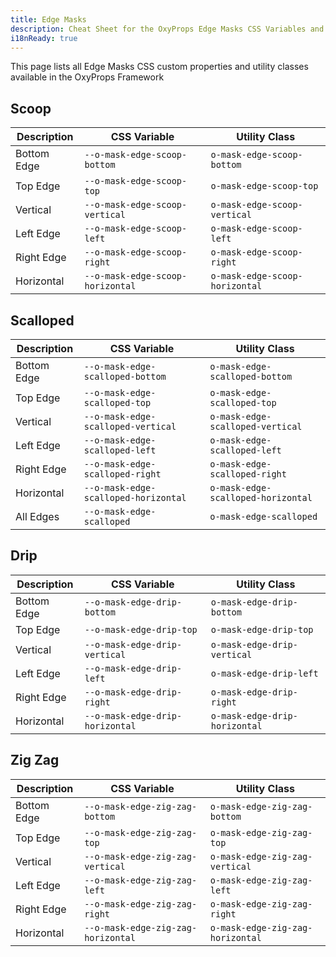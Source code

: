 ```yaml
---
title: Edge Masks
description: Cheat Sheet for the OxyProps Edge Masks CSS Variables and Utility Classes.
i18nReady: true
---
```



This page lists all Edge Masks CSS custom properties and utility classes available in the OxyProps Framework

## Scoop

| Description | CSS Variable                                                                                                | Utility Class                                                                                      |
| ----------- | ----------------------------------------------------------------------------------------------------------- | -------------------------------------------------------------------------------------------------- |
| Bottom Edge | <ClipboardCopy value="var(--o-mask-edge-scoop-bottom)">`--o-mask-edge-scoop-bottom`</ClipboardCopy>         | <ClipboardCopy value="o-mask-edge-scoop-bottom">`o-mask-edge-scoop-bottom`</ClipboardCopy>         |
| Top Edge    | <ClipboardCopy value="var(--o-mask-edge-scoop-top)">`--o-mask-edge-scoop-top`</ClipboardCopy>               | <ClipboardCopy value="o-mask-edge-scoop-top">`o-mask-edge-scoop-top`</ClipboardCopy>               |
| Vertical    | <ClipboardCopy value="var(--o-mask-edge-scoop-vertical)">`--o-mask-edge-scoop-vertical`</ClipboardCopy>     | <ClipboardCopy value="o-mask-edge-scoop-vertical">`o-mask-edge-scoop-vertical`</ClipboardCopy>     |
| Left Edge   | <ClipboardCopy value="var(--o-mask-edge-scoop-left)">`--o-mask-edge-scoop-left`</ClipboardCopy>             | <ClipboardCopy value="o-mask-edge-scoop-left">`o-mask-edge-scoop-left`</ClipboardCopy>             |
| Right Edge  | <ClipboardCopy value="var(--o-mask-edge-scoop-right)">`--o-mask-edge-scoop-right`</ClipboardCopy>           | <ClipboardCopy value="o-mask-edge-scoop-right">`o-mask-edge-scoop-right`</ClipboardCopy>           |
| Horizontal  | <ClipboardCopy value="var(--o-mask-edge-scoop-horizontal)">`--o-mask-edge-scoop-horizontal`</ClipboardCopy> | <ClipboardCopy value="o-mask-edge-scoop-horizontal">`o-mask-edge-scoop-horizontal`</ClipboardCopy> |

## Scalloped

| Description | CSS Variable                                                                                                      | Utility Class                                                                                            |
| ----------- | ----------------------------------------------------------------------------------------------------------------- | -------------------------------------------------------------------------------------------------------- |
| Bottom Edge | <ClipboardCopy value="var(--o-mask-edge-scalloped-bottom)">`--o-mask-edge-scalloped-bottom`</ClipboardCopy>         | <ClipboardCopy value="o-mask-edge-scalloped-bottom">`o-mask-edge-scalloped-bottom`</ClipboardCopy>         |
| Top Edge    | <ClipboardCopy value="var(--o-mask-edge-scalloped-top)">`--o-mask-edge-scalloped-top`</ClipboardCopy>               | <ClipboardCopy value="o-mask-edge-scalloped-top">`o-mask-edge-scalloped-top`</ClipboardCopy>               |
| Vertical    | <ClipboardCopy value="var(--o-mask-edge-scalloped-vertical)">`--o-mask-edge-scalloped-vertical`</ClipboardCopy>     | <ClipboardCopy value="o-mask-edge-scalloped-vertical">`o-mask-edge-scalloped-vertical`</ClipboardCopy>     |
| Left Edge   | <ClipboardCopy value="var(--o-mask-edge-scalloped-left)">`--o-mask-edge-scalloped-left`</ClipboardCopy>             | <ClipboardCopy value="o-mask-edge-scalloped-left">`o-mask-edge-scalloped-left`</ClipboardCopy>             |
| Right Edge  | <ClipboardCopy value="var(--o-mask-edge-scalloped-right)">`--o-mask-edge-scalloped-right`</ClipboardCopy>           | <ClipboardCopy value="o-mask-edge-scalloped-right">`o-mask-edge-scalloped-right`</ClipboardCopy>           |
| Horizontal  | <ClipboardCopy value="var(--o-mask-edge-scalloped-horizontal)">`--o-mask-edge-scalloped-horizontal`</ClipboardCopy> | <ClipboardCopy value="o-mask-edge-scalloped-horizontal">`o-mask-edge-scalloped-horizontal`</ClipboardCopy> |
| All Edges   | <ClipboardCopy value="var(--o-mask-edge-scalloped)">`--o-mask-edge-scalloped`</ClipboardCopy>                       | <ClipboardCopy value="o-mask-edge-scalloped">`o-mask-edge-scalloped`</ClipboardCopy>                       |

## Drip

| Description | CSS Variable                                                                                              | Utility Class                                                                                    |
| ----------- | --------------------------------------------------------------------------------------------------------- | ------------------------------------------------------------------------------------------------ |
| Bottom Edge | <ClipboardCopy value="var(--o-mask-edge-drip-bottom)">`--o-mask-edge-drip-bottom`</ClipboardCopy>         | <ClipboardCopy value="o-mask-edge-drip-bottom">`o-mask-edge-drip-bottom`</ClipboardCopy>         |
| Top Edge    | <ClipboardCopy value="var(--o-mask-edge-drip-top)">`--o-mask-edge-drip-top`</ClipboardCopy>               | <ClipboardCopy value="o-mask-edge-drip-top">`o-mask-edge-drip-top`</ClipboardCopy>               |
| Vertical    | <ClipboardCopy value="var(--o-mask-edge-drip-vertical)">`--o-mask-edge-drip-vertical`</ClipboardCopy>     | <ClipboardCopy value="o-mask-edge-drip-vertical">`o-mask-edge-drip-vertical`</ClipboardCopy>     |
| Left Edge   | <ClipboardCopy value="var(--o-mask-edge-drip-left)">`--o-mask-edge-drip-left`</ClipboardCopy>             | <ClipboardCopy value="o-mask-edge-drip-left">`o-mask-edge-drip-left`</ClipboardCopy>             |
| Right Edge  | <ClipboardCopy value="var(--o-mask-edge-drip-right)">`--o-mask-edge-drip-right`</ClipboardCopy>           | <ClipboardCopy value="o-mask-edge-drip-right">`o-mask-edge-drip-right`</ClipboardCopy>           |
| Horizontal  | <ClipboardCopy value="var(--o-mask-edge-drip-horizontal)">`--o-mask-edge-drip-horizontal`</ClipboardCopy> | <ClipboardCopy value="o-mask-edge-drip-horizontal">`o-mask-edge-drip-horizontal`</ClipboardCopy> |


## Zig Zag

| Description | CSS Variable                                                                                                      | Utility Class                                                                                            |
| ----------- | ----------------------------------------------------------------------------------------------------------------- | -------------------------------------------------------------------------------------------------------- |
| Bottom Edge | <ClipboardCopy value="var(--o-mask-edge-zig-zag-bottom)">`--o-mask-edge-zig-zag-bottom`</ClipboardCopy>         | <ClipboardCopy value="o-mask-edge-zig-zag-bottom">`o-mask-edge-zig-zag-bottom`</ClipboardCopy>         |
| Top Edge    | <ClipboardCopy value="var(--o-mask-edge-zig-zag-top)">`--o-mask-edge-zig-zag-top`</ClipboardCopy>               | <ClipboardCopy value="o-mask-edge-zig-zag-top">`o-mask-edge-zig-zag-top`</ClipboardCopy>               |
| Vertical    | <ClipboardCopy value="var(--o-mask-edge-zig-zag-vertical)">`--o-mask-edge-zig-zag-vertical`</ClipboardCopy>     | <ClipboardCopy value="o-mask-edge-zig-zag-vertical">`o-mask-edge-zig-zag-vertical`</ClipboardCopy>     |
| Left Edge   | <ClipboardCopy value="var(--o-mask-edge-zig-zag-left)">`--o-mask-edge-zig-zag-left`</ClipboardCopy>             | <ClipboardCopy value="o-mask-edge-zig-zag-left">`o-mask-edge-zig-zag-left`</ClipboardCopy>             |
| Right Edge  | <ClipboardCopy value="var(--o-mask-edge-zig-zag-right)">`--o-mask-edge-zig-zag-right`</ClipboardCopy>           | <ClipboardCopy value="o-mask-edge-zig-zag-right">`o-mask-edge-zig-zag-right`</ClipboardCopy>           |
| Horizontal  | <ClipboardCopy value="var(--o-mask-edge-zig-zag-horizontal)">`--o-mask-edge-zig-zag-horizontal`</ClipboardCopy> | <ClipboardCopy value="o-mask-edge-zig-zag-horizontal">`o-mask-edge-zig-zag-horizontal`</ClipboardCopy> |

